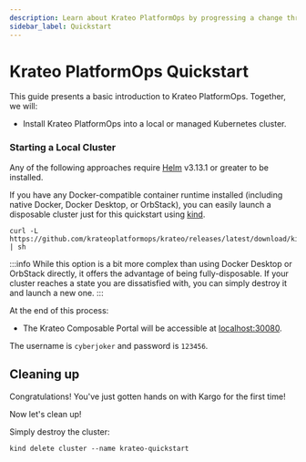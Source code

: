 ```yaml
---
description: Learn about Krateo PlatformOps by progressing a change through multiple stages in a Kubernetes cluster
sidebar_label: Quickstart
---
```



# Krateo PlatformOps Quickstart

This guide presents a basic introduction to Krateo PlatformOps. Together, we will:

* Install Krateo PlatformOps into a local or managed Kubernetes cluster.

### Starting a Local Cluster

Any of the following approaches require [Helm](https://helm.sh/docs/) v3.13.1 or
greater to be installed.

<Tabs groupId="cluster-start">
<TabItem value="kind" label="kind">

If you have any Docker-compatible container runtime installed (including native
Docker, Docker Desktop, or OrbStack), you can easily launch a disposable cluster
just for this quickstart using
[kind](https://kind.sigs.k8s.io/#installation-and-usage).

```shell
curl -L https://github.com/krateoplatformops/krateo/releases/latest/download/kind.sh | sh
```

:::info
While this option is a bit more complex than using Docker Desktop or OrbStack
directly, it offers the advantage of being fully-disposable. If your cluster
reaches a state you are dissatisfied with, you can simply destroy it and
launch a new one.
:::

At the end of this process:

* The Krateo Composable Portal will be accessible at [localhost:30080](https://localhost:30080).

</TabItem>
</Tabs>

The username is `cyberjoker` and password is `123456`.

## Cleaning up

Congratulations! You've just gotten hands on with Kargo for the first time!

Now let's clean up!

<Tabs groupId="cluster-delete">
<TabItem value="kind" label="kind">

Simply destroy the cluster:

```shell
kind delete cluster --name krateo-quickstart
```

</TabItem>
</Tabs>
